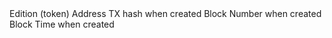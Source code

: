 <ParamField path="deployer_contract">

</ParamField>
<ParamField path="edition_address">
Edition (token) Address
</ParamField>
<ParamField path="created_tx_hash">
TX hash when created
</ParamField>
<ParamField path="created_block_number">
Block Number when created
</ParamField>
<ParamField path="created_block_time">
Block Time when created
</ParamField>
<ParamField path="admin">

</ParamField>
<ParamField path="name">

</ParamField>
<ParamField path="symbol">

</ParamField>
<ParamField path="description">

</ParamField>
<ParamField path="imageURI">

</ParamField>
<ParamField path="contentURI">

</ParamField>
<ParamField path="price">

</ParamField>
<ParamField path="limit">

</ParamField>
<ParamField path="fundingRecipient">

</ParamField>
<ParamField path="owner">

</ParamField>
<ParamField path="contractURI">

</ParamField>
<ParamField path="uri">

</ParamField>
<ParamField path="trustedForwarders">

</ParamField>
<ParamField path="primarySaleRecipient">

</ParamField>
<ParamField path="royaltyRecipient">

</ParamField>
<ParamField path="royalty_pct">

</ParamField>
<ParamField path="platformFee">

</ParamField>
<ParamField path="platformFeeRecipient">

</ParamField>
<ParamField path="salt">

</ParamField>
